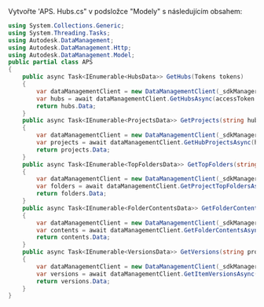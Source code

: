 Vytvořte 'APS. Hubs.cs" v podsložce "Modely" s následujícím obsahem:

```csharp title="Models/APS.Hubs.cs"
using System.Collections.Generic;
using System.Threading.Tasks;
using Autodesk.DataManagement;
using Autodesk.DataManagement.Http;
using Autodesk.DataManagement.Model;
public partial class APS
{
    public async Task<IEnumerable<HubsData>> GetHubs(Tokens tokens)
    {
        var dataManagementClient = new DataManagementClient(_sdkManager);
        var hubs = await dataManagementClient.GetHubsAsync(accessToken: tokens.InternalToken);
        return hubs.Data;
    }
    public async Task<IEnumerable<ProjectsData>> GetProjects(string hubId, Tokens tokens)
    {
        var dataManagementClient = new DataManagementClient(_sdkManager);
        var projects = await dataManagementClient.GetHubProjectsAsync(hubId, accessToken: tokens.InternalToken);
        return projects.Data;
    }
    public async Task<IEnumerable<TopFoldersData>> GetTopFolders(string hubId, string projectId, Tokens tokens)
    {
        var dataManagementClient = new DataManagementClient(_sdkManager);
        var folders = await dataManagementClient.GetProjectTopFoldersAsync(hubId, projectId, accessToken: tokens.InternalToken);
        return folders.Data;
    }
    public async Task<IEnumerable<FolderContentsData>> GetFolderContents(string projectId, string folderId, Tokens tokens)
    {
        var dataManagementClient = new DataManagementClient(_sdkManager);
        var contents = await dataManagementClient.GetFolderContentsAsync(projectId, folderId, accessToken: tokens.InternalToken);
        return contents.Data;
    }
    public async Task<IEnumerable<VersionsData>> GetVersions(string projectId, string itemId, Tokens tokens)
    {
        var dataManagementClient = new DataManagementClient(_sdkManager);
        var versions = await dataManagementClient.GetItemVersionsAsync(projectId, itemId, accessToken: tokens.InternalToken);
        return versions.Data;
    }
}
```
